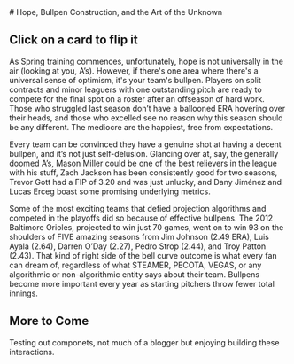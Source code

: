 

<div className="article">

<RecentArticles />
# Hope, Bullpen Construction, and the Art of the Unknown

## Click on a card to flip it

 <div className='Article-Card-Divs'>
    <FlipCard frontText={firstCardData.frontText} backText={firstCardData.backText} />
    <FlipCard frontText={secondCardData.frontText} backText={secondCardData.backText} />
    <FlipCard frontText={thirdCardData.frontText} backText={thirdCardData.backText} />

  </div>



As Spring training commences, unfortunately, hope is not universally in the air (looking at you, A’s). However, if there's one area where there's a universal sense of optimism, it's your team's bullpen. Players on split contracts and minor leaguers with one outstanding pitch are ready to compete for the final spot on a roster after an offseason of hard work. Those who struggled last season don’t have a ballooned ERA hovering over their heads, and those who excelled see no reason why this season should be any different. The mediocre are the happiest, free from expectations.

Every team can be convinced they have a genuine shot at having a decent bullpen, and it’s not just self-delusion. Glancing over at, say, the generally doomed A’s, Mason Miller could be one of the best relievers in the league with his stuff, Zach Jackson has been consistently good for two seasons, Trevor Gott had a FIP of 3.20 and was just unlucky, and Dany Jiménez and Lucas Erceg boast some promising underlying metrics.

Some of the most exciting teams that defied projection algorithms and competed in the playoffs did so because of effective bullpens. The 2012 Baltimore Orioles, projected to win just 70 games, went on to win 93 on the shoulders of FIVE amazing seasons from Jim Johnson (2.49 ERA), Luis Ayala (2.64), Darren O’Day (2.27), Pedro Strop (2.44), and Troy Patton (2.43). That kind of right side of the bell curve outcome is what every fan can dream of, regardless of what STEAMER, PECOTA, VEGAS, or any algorithmic or non-algorithmic entity says about their team. Bullpens become more important every year as starting pitchers throw fewer total innings.

## More to Come
Testing out componets, not much of a blogger but enjoying building these interactions.

</div>
